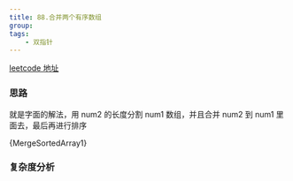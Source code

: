 ```yaml
---
title: 88.合并两个有序数组
group:
tags:
    - 双指针
---
```



[leetcode 地址](https://leetcode.cn/problems/merge-sorted-array/)

<Tabs>
<TabItem value="1" label="字面解法" default>

### 思路

就是字面的解法，用 num2 的长度分割 num1 数组，并且合并 num2 到 num1 里面去，最后再进行排序

<CodeBlock language="js">{MergeSortedArray1}</CodeBlock>

### 复杂度分析

</TabItem>

</Tabs>
